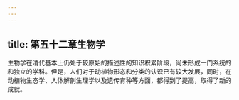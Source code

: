 ```yaml
---
---
---
```

title: 第五十二章生物学
---



生物学在清代基本上仍处于较原始的描述性的知识积累阶段，尚未形成一门系统的和独立的学科。但是，人们对于动植物形态和分类的认识已有较大发展，同时，在动植物生态学、人体解剖生理学以及遗传育种等方面，都得到了提高，取得了新的成就。